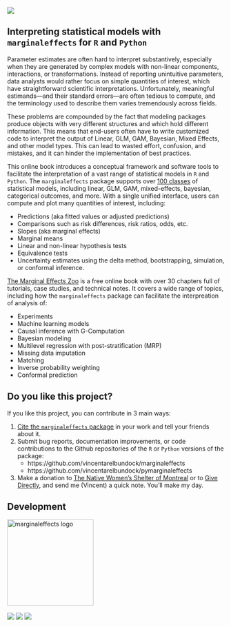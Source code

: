 ![](images/zoo_banner.png)

## Interpreting statistical models with `marginaleffects` for `R` and `Python`

Parameter estimates are often hard to interpret substantively, especially when they are generated by complex models with non-linear components, interactions, or transformations. Instead of reporting unintuitive parameters, data analysts would rather focus on simple quantities of interest, which have straightforward scientific interpretations. Unfortunately, meaningful estimands---and their standard errors---are often tedious to compute, and the terminology used to describe them varies tremendously across fields.

These problems are compounded by the fact that modeling packages produce objects with very different structures and which hold different information. This means that end-users often have to write customized code to interpret the output of Linear, GLM, GAM, Bayesian, Mixed Effects, and other model types. This can lead to wasted effort, confusion, and mistakes, and it can hinder the implementation of best practices.

This online book introduces a conceptual framework and software tools to facilitate the interpretation of a vast range of statistical models in `R` and `Python`. The `marginaleffects` package supports over [100 classes](https://marginaleffects.com/vignettes/supported_models.html) of statistical models, including linear, GLM, GAM, mixed-effects, bayesian, categorical outcomes, and more. With a single unified interface, users can compute and plot many quantities of interest, including:

* Predictions (aka fitted values or adjusted predictions)
* Comparisons such as risk differences, risk ratios, odds, etc.
* Slopes (aka marginal effects) 
* Marginal means
* Linear and non-linear hypothesis tests
* Equivalence tests
* Uncertainty estimates using the delta method, bootstrapping, simulation, or conformal inference.

[The Marginal Effects Zoo](https://marginaleffects.com/) is a free online book with over 30 chapters full of tutorials, case studies, and technical notes.  It covers a wide range of topics, including how the `marginaleffects` package can facilitate the interpreation of analysis of:

* Experiments
* Machine learning models
* Causal inference with G-Computation
* Bayesian modeling
* Multilevel regression with post-stratification (MRP)
* Missing data imputation
* Matching
* Inverse probability weighting
* Conformal prediction


## Do you like this project?

If you like this project, you can contribute in 3 main ways:

1. [Cite the `marginaleffects` package](CITATION.html) in your work and tell your friends about it.
2. Submit bug reports, documentation improvements, or code contributions to the Github repositories of the `R` or `Python` versions of the package:
   - https://github.com/vincentarelbundock/marginaleffects
   - https://github.com/vincentarelbundock/pymarginaleffects
3. Make a donation to [The Native Women's Shelter of Montreal](https://www.nwsm.info/) or to [Give Directly](https://www.givedirectly.org/), and send me (Vincent) a quick note. You'll make my day.


## Development

<div align="center">
<a href="http://marginaleffects.com">
    <img src="https://user-images.githubusercontent.com/987057/134899484-e3392510-2e94-4c39-9830-53356fa5feed.png" align="center" alt="marginaleffects logo" width="200" />
</a>
<br><br>
<img src="https://github.com/vincentarelbundock/marginaleffects/workflows/R-CMD-check/badge.svg">
<img src="https://img.shields.io/badge/license-GPLv3-blue">
<a href = "https://marginaleffects.com" target = "_blank"><img src="https://img.shields.io/static/v1?label=Website&message=Visit&color=blue"></a>
<br><br>
</div>